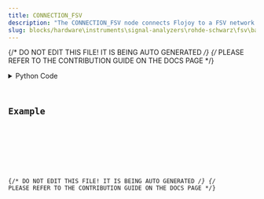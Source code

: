 ```yaml
---
title: CONNECTION_FSV
description: "The CONNECTION_FSV node connects Flojoy to a FSV network analyzer."
slug: blocks/hardware\instruments\signal-analyzers\rohde-schwarz\fsv\basic\connection-fsv
---
```


{/* DO NOT EDIT THIS FILE! IT IS BEING AUTO GENERATED */}
{/* PLEASE REFER TO THE CONTRIBUTION GUIDE ON THE DOCS PAGE */}


<PythonDocsDisplay docstring={docstring} />
<details>
<summary>Python Code</summary>



<Code code={pythonCode} lang="py" wrap theme="dracula" />

[Find this Flojoy Block on GitHub](https://github.com/flojoy-ai/blocks/blob/main/blocks/HARDWARE\INSTRUMENTS\SIGNAL_ANALYZERS\ROHDE_SCHWARZ\FSV\BASIC\CONNECTION_FSV/CONNECTION_FSV.py)

</details>

## Example


<GetHelpWidget />


<AppDisplay app={app} blockName="CONNECTION_FSV" client:visible />


<Example />

{/* DO NOT EDIT THIS FILE! IT IS BEING AUTO GENERATED */}
{/* PLEASE REFER TO THE CONTRIBUTION GUIDE ON THE DOCS PAGE */}
